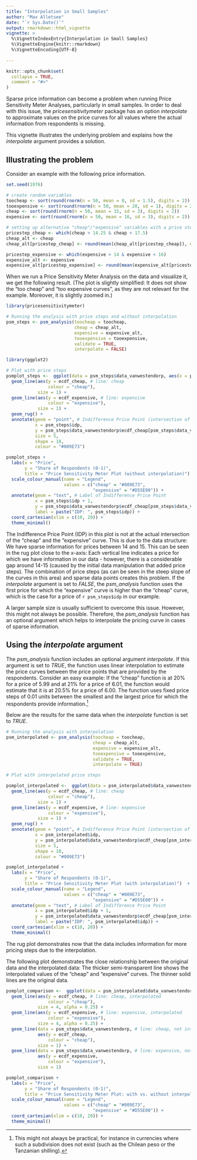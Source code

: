 ```yaml
---
title: "Interpolation in Small Samples"
author: "Max Alletsee"
date: "`r Sys.Date()`"
output: rmarkdown::html_vignette
vignette: >
  %\VignetteIndexEntry{Interpolation in Small Samples}
  %\VignetteEngine{knitr::rmarkdown}
  %\VignetteEncoding{UTF-8}  
  
---
```


```r
knitr::opts_chunk$set(
  collapse = TRUE,
  comment = "#>"
)
```

Sparse price information can become a problem when running Price Sensitivity Meter Analyses, particularly in small samples. In order to deal with this issue, the *pricesensitivitymeter* package has an option *interpolate* to approximate values on the price curves for all values where the actual information from respondents is missing.

This vignette illustrates the underlying problem and explains how the *interpolate* argument provides a solution.

## Illustrating the problem

Consider an example with the following price information.

```r
set.seed(1976)

# create random variables
toocheap <- sort(round(rnorm(n = 50, mean = 8, sd = 1.5), digits = 2))
tooexpensive <- sort(round(rnorm(n = 50, mean = 20, sd = 1), digits = 2))
cheap <- sort(round(rnorm(n = 50, mean = 15, sd = 3), digits = 2))
expensive <- sort(round(rnorm(n = 50, mean = 16, sd = 3), digits = 2))

# setting up alternative "cheap"/"expensive" variables with a price step
pricestep_cheap <- which(cheap > 14.25 & cheap < 17.5)
cheap_alt <- cheap
cheap_alt[pricestep_cheap] <- round(mean(cheap_alt[pricestep_cheap]), digits = 2)

pricestep_expensive <- which(expensive > 14 & expensive < 16)
expensive_alt <- expensive
expensive_alt[pricestep_expensive] <- round(mean(expensive_alt[pricestep_expensive]), digits = 2)
```

When we run a Price Sensitivity Meter Analysis on the data and visualize it, we get the following result. (The plot is slightly simplified: It does not show the "too cheap" and "too expensive curves", as they are not relevant for the example. Moreover, it is slightly zoomed in.)

```r
library(pricesensitivitymeter)

# Running the analysis with price steps and without interpolation
psm_steps <- psm_analysis(toocheap = toocheap,
                          cheap = cheap_alt,
                          expensive = expensive_alt,
                          tooexpensive = tooexpensive,
                          validate = TRUE,
                          interpolate = FALSE)

library(ggplot2)

# Plot with price steps
psmplot_steps <-  ggplot(data = psm_steps$data_vanwestendorp, aes(x = price)) +
  geom_line(aes(y = ecdf_cheap, # line: cheap
                colour = "cheap"),
            size = 1) +
  geom_line(aes(y = ecdf_expensive, # line: expensive
                colour = "expensive"),
            size = 1) +
  geom_rug() +
  annotate(geom = "point", # Indifference Price Point (intersection of "cheap" and "expensive")
           x = psm_steps$idp,
           y = psm_steps$data_vanwestendorp$ecdf_cheap[psm_steps$data_vanwestendorp$price == psm_steps$idp],
           size = 5,
           shape = 18,
           colour = "#009E73")

psmplot_steps +
  labs(x = "Price",
       y = "Share of Respondents (0-1)",
       title = "Price Sensitivity Meter Plot (without interpolation)")  +
  scale_colour_manual(name = "Legend",
                      values = c("cheap" = "#009E73",
                                 "expensive" = "#D55E00")) +
  annotate(geom = "text", # Label of Indifference Price Point
           x = psm_steps$idp + 1,
           y = psm_steps$data_vanwestendorp$ecdf_cheap[psm_steps$data_vanwestendorp$price == psm_steps$idp],
           label = paste("IDP: ", psm_steps$idp)) +
  coord_cartesian(xlim = c(10, 20)) +
  theme_minimal()
```

The Indifference Price Point (IDP) in this plot is not at the actual intersection of the "cheap" and the "expensive" curve. This is due to the data structure: We have sparse information for prices between 14 and 15. This can be seen in the rug plot close to the x-axis: Each vertical line indicates a price for which we have information in our data - however, there is a considerable gap around 14-15 (caused by the initial data manipulation that added price steps). The combination of price steps (as can be seen in the steep slope of the curves in this area) and sparse data points creates this problem. If the *interpolate* argument is set to *FALSE*, the *psm_analysis* function uses the first price for which the "expensive" curve is higher than the "cheap" curve, which is the case for a price of `r psm_steps$idp` in our example.

A larger sample size is usually sufficient to overcome this issue. However, this might not always be possible. Therefore, the *psm_analysis* function has an optional argument which helps to interpolate the pricing curve in cases of sparse information.

## Using the *interpolate* argument

The *psm_analysis* function includes an optional argument *interpolate*. If this argument is set to *TRUE*, the function uses linear interpolation to estimate the price curves between the price points that are provided by the respondents. Consider an easy example: If the "cheap" function is at 20% for a price of 5.99 and at 21% for a price of 6.01, the function would estimate that it is at 20.5% for a price of 6.00. The function uses fixed price steps of 0.01 units between the smallest and the largest price for which the respondents provide information.^[This might not always be practical, for instance in currencies where such a subdivision does not exist (such as the Chilean peso or the Tanzanian shilling).]

Below are the results for the same data when the *interpolate* function is set to *TRUE*.

```r
# Running the analysis with interpolation
psm_interpolated <- psm_analysis(toocheap = toocheap,
                                 cheap = cheap_alt,
                                 expensive = expensive_alt,
                                 tooexpensive = tooexpensive,
                                 validate = TRUE,
                                 interpolate = TRUE)

# Plot with interpolated price steps

psmplot_interpolated <-  ggplot(data = psm_interpolated$data_vanwestendorp, aes(x = price)) +
  geom_line(aes(y = ecdf_cheap, # line: cheap
                colour = "cheap"),
            size = 1) +
  geom_line(aes(y = ecdf_expensive, # line: expensive
                colour = "expensive"),
            size = 1) +
  geom_rug() +
  annotate(geom = "point", # Indifference Price Point (intersection of "cheap" and "expensive")
           x = psm_interpolated$idp,
           y = psm_interpolated$data_vanwestendorp$ecdf_cheap[psm_interpolated$data_vanwestendorp$price == psm_interpolated$idp],
           size = 5,
           shape = 18,
           colour = "#009E73")

psmplot_interpolated +
  labs(x = "Price",
       y = "Share of Respondents (0-1)",
       title = "Price Sensitivity Meter Plot (with interpolation)")  +
  scale_colour_manual(name = "Legend",
                      values = c("cheap" = "#009E73",
                                 "expensive" = "#D55E00")) +
  annotate(geom = "text", # Label of Indifference Price Point
           x = psm_interpolated$idp + 1,
           y = psm_interpolated$data_vanwestendorp$ecdf_cheap[psm_interpolated$data_vanwestendorp$price == psm_interpolated$idp],
           label = paste("IDP: ", psm_interpolated$idp)) +
  coord_cartesian(xlim = c(10, 20)) +
  theme_minimal()
```

The rug plot demonstrates now that the data includes information for more pricing steps due to the interpolation.

The following plot demonstrates the close relationship between the original data and the interpolated data: The thicker semi-transparent line shows the interpolated values of the "cheap" and "expensive" curves. The thinner solid lines are the original data.

```r
psmplot_comparison <-  ggplot(data = psm_interpolated$data_vanwestendorp, aes(x = price)) +
  geom_line(aes(y = ecdf_cheap, # line: cheap, interpolated
                colour = "cheap"),
            size = 4, alpha = 0.25) +
  geom_line(aes(y = ecdf_expensive, # line: expensive, interpolated
                colour = "expensive"),
            size = 4, alpha = 0.25) +
  geom_line(data = psm_steps$data_vanwestendorp, # line: cheap, not interpolated
            aes(y = ecdf_cheap, 
                colour = "cheap"),
            size = 1) +
  geom_line(data = psm_steps$data_vanwestendorp, # line: expensive, not interpolated
            aes(y = ecdf_expensive, 
                colour = "expensive"),
            size = 1)

psmplot_comparison +
  labs(x = "Price",
       y = "Share of Respondents (0-1)",
       title = "Price Sensitivity Meter Plot: with vs. without interpolation")  +
  scale_colour_manual(name = "Legend",
                      values = c("cheap" = "#009E73",
                                 "expensive" = "#D55E00")) +
  coord_cartesian(xlim = c(10, 20)) +
  theme_minimal()
```
